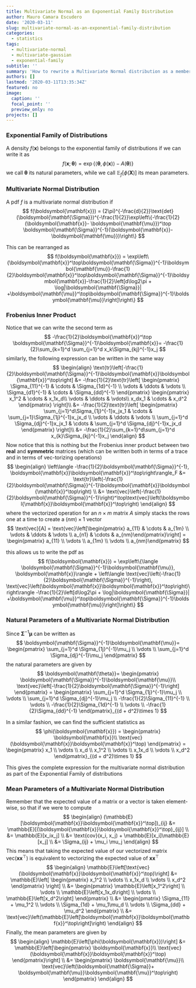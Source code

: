```yaml
---
title: Multivariate Normal as an Exponential Family Distribution
author: Mauro Camara Escudero
date: '2020-03-11'
slug: multivariate-normal-as-an-exponential-family-distribution
categories:
  - statistics
tags:
  - multivariate-normal
  - multivariate-gaussian
  - exponential-family
subtitle: ''
summary: 'How to rewrite a Multivariate Normal distribution as a member of the Exponential Family.'
authors: []
lastmod: '2020-03-11T13:35:34Z'
featured: no
image:
  caption: ''
  focal_point: ''
  preview_only: no
projects: []
---
```

\newcommand{\vect}[1]{\boldsymbol{\mathbf{#1}}}
\newcommand{\nc}[2]{\newcommand{#1}{#2}}
\nc{\vx}{\vect{x}}
\nc{\vmu}{\vect{\mu}}
\nc{\vSigma}{\vect{\Sigma}}
\nc{\vtheta}{\vect{\theta}}
\nc{\vX}{\vect{X}}
\newcommand{\Ebb}[1]{\mathbb{E}\left[#1\right]}

### Exponential Family of Distributions
A density $f(\vx)$ belongs to the exponential family of distributions if we can write it as
$$
f(\vx; \vtheta) = \exp\left\{\langle\vtheta, \phi(\vx)\rangle  - A(\vtheta)\right\}
$$
we call $\vtheta$ its natural parameters, while we call $\mathbb{E}_f[\phi(\vX)]$ its mean parameters.

### Multivariate Normal Distribution
A pdf $f$ is a multivariate normal distribution if
$$
f(\vx) = (2\pi)^{-\frac{d}{2}}\text{det}(\vSigma)^{-\frac{1}{2}}\exp\left\{-\frac{1}{2}(\vx - \vmu)^\top \vSigma^{-1}(\vx - \vmu)\right\}
$$

This can be rearranged as
$$
f(\vx) = \exp\left\{\vx^\top\vSigma^{-1}\vmu -\frac{1}{2}\vx^\top\vSigma^{-1}\vx -\frac{1}{2}\left[d\log2\pi + \log|\vSigma| +\vmu^\top\vSigma^{-1}\vmu\right]\right\}
$$

### Frobenius Inner Product
Notice that we can write the second term as
$$
-\frac{1}{2}\vx^\top \vSigma^{-1}\vx = -\frac{1}{2}\sum_{k=1}^d \sum_{j=1}^d x_k\Sigma_{kj}^{-1}x_j
$$
similarly, the following expression can be written in the same way
$$
\begin{align}
\text{tr}\left[-\frac{1}{2}\vSigma^{-1}\vx\vx^\top\right] &= 
-\frac{1}{2}\text{tr}\left[
\begin{pmatrix}
\Sigma_{11}^{-1} & \cdots & \Sigma_{1d}^{-1} \\
\vdots & \ddots & \vdots \\
\Sigma_{d1}^{-1} & \cdots & \Sigma_{dd}^{-1} 
\end{pmatrix}
\begin{pmatrix}
x_1^2 & \cdots & x_1x_d\\
\vdots & \ddots & \vdots\\
x_dx_1 & \cdots & x_d^2
\end{pmatrix}
\right]\\
&= 
-\frac{1}{2}\text{tr}\left[
\begin{pmatrix}
\sum_{j=1}^d\Sigma_{1j}^{-1}x_jx_1 & \cdots & \sum_{j=1}\Sigma_{1j}^{-1}x_jx_d \\
 \vdots & \ddots & \vdots \\
\sum_{j=1}^d \Sigma_{dj}^{-1}x_jx_1 & \cdots & \sum_{j=1}^d \Sigma_{dj}^{-1}x_jx_d
\end{pmatrix}
\right]\\
&= -\frac{1}{2}\sum_{k=1}^d\sum_{j=1}^d x_{k}\Sigma_{kj}^{-1}x_j
\end{align}
$$
Now notice that this is nothing but the Frobenius inner product between two **real** and **symmetric** matrices (which can be written both in terms of a trace and in terms of $\text{vec}$-torizing operations)
$$
\begin{align}
\left\langle -\frac{1}{2}\vSigma^{-1}, \vx\vx^\top\right\rangle_F 
&= \text{tr}\left(-\frac{1}{2}\vSigma^{-1}\vx\vx^\top\right) \\
&= \text{vec}\left(-\frac{1}{2}\vSigma^{-1}\right)^\top\text{vec}\left(\vx\vx^\top\right)
\end{align}
$$
where the vectorized operation for an $n\times m$ matrix $A$ simply stacks the rows one at a time to create a $(nm)\times 1$ vector
$$
\text{vec}[A] = \text{vec}\left[\begin{pmatrix} a_{11} & \cdots & a_{1m} \\ \vdots & \ddots & \vdots \\ a_{n1} & \cdots & a_{nm}\end{pmatrix}\right] = \begin{pmatrix} a_{11} \\ \vdots  \\ a_{1m} \\ \vdots \\ a_{nm}\end{pmatrix}
$$

this allows us to write the pdf as
$$
f(\vx) = \exp\left\{\langle \vSigma^{-1}\vmu, \vx\rangle + \left\langle \text{vec}\left(-\frac{1}{2}\vSigma^{-1}\right), \text{vec}\left(\vx\vx^\top\right)\right\rangle -\frac{1}{2}\left[d\log2\pi + \log|\vSigma| +\vmu^\top\vSigma^{-1}\vmu\right]\right\}
$$

### Natural Parameters of a Multivariate Normal Distribution
Since $\vSigma^{-1}\vmu$ can be written as
$$
\vSigma^{-1}\vmu = 
\begin{pmatrix}
\sum_{j=1}^d \Sigma_{1j}^{-1}\mu_j \\
\vdots \\
\sum_{j=1}^d \Sigma_{dj}^{-1}\mu_j
\end{pmatrix}
$$
the natural parameters are given by
$$
\vtheta = 
\begin{pmatrix}
\vSigma^{-1}\vmu \\
\text{vec}\left[-\frac{1}{2}\vSigma^{-1}\right]
\end{pmatrix} 
= 
\begin{pmatrix}
\sum_{j=1}^d \Sigma_{1j}^{-1}\mu_j \\
\vdots \\
\sum_{j=1}^d \Sigma_{dj}^{-1}\mu_j \\
-\frac{1}{2}\Sigma_{11}^{-1} \\ \vdots \\ -\frac{1}{2}\Sigma_{1d}^{-1} \\ \vdots \\ -\frac{1}{2}\Sigma_{dd}^{-1}
\end{pmatrix}_{(d + d^2)\times 1}
$$

In a similar fashion, we can find the sufficient statistics as
$$
\phi(\vx) = \begin{pmatrix}
\vx \\
\text{vec}(\vx\vx^\top)
\end{pmatrix}
=
\begin{pmatrix}
x_1 \\
\vdots \\
x_d \\
x_1^2 \\ \vdots \\ x_1x_d \\ \vdots \\ x_d^2
\end{pmatrix}_{(d + d^2)\times 1}
$$

This gives the complete expression for the multivariate normal distribution as part of the Exponential Family of distributions

\begin{align}
f(\vx) &= \exp\left\{\langle \theta, \phi(\vx)\rangle - A(\vtheta)\right\} \\
&= \exp\left\{
  \left(\sum_{j=1}^d \Sigma_{1j}^{-1}\mu_j, \cdots, \sum_{j=1}^d \Sigma_{dj}^{-1}\mu_j,
  -\frac{1}{2}\Sigma_{11}^{-1}, \cdots, -\frac{1}{2}\Sigma_{1d}^{-1},  \cdots, -\frac{1}{2}\Sigma_{dd}^{-1}
  \right)^\top
  
  \begin{pmatrix}
  x_1 \\
  \vdots \\
  x_d \\
  x_1^2 \\ \vdots \\ x_1x_d \\ \vdots \\ x_d^2
  \end{pmatrix} -\frac{1}{2}\left[d\log2\pi + \log|\vSigma| +\vmu^\top\vSigma^{-1}\vmu\right]
  \right\}
\end{align}

### Mean Parameters of a Multivariate Normal Distribution
Remember that the expected value of a matrix or a vector is taken element-wise, so that if we were to compute 
$$
\begin{align}
(\mathbb{E}[\vx\vx^\top])_{ij} 
&= \mathbb{E}[(\vx\vx^\top)_{ij}] \\
&= \mathbb{E}[x_ix_j] \\
&= \text{cov}(x_i, x_j) + \mathbb{E}[x_i]\mathbb{E}[x_j] \\
&= \Sigma_{ij} + \mu_i \mu_j
\end{align}
$$
This means that taking the expected value of our vectorized matrix $\text{vec}(\vx\vx^\top)$ is equivalent to vectorizing the expected value of $\vx\vx^\top$
$$
\begin{align}
\mathbb{E}\left[\text{vec}(\vx\vx^\top)\right] 
&= \Ebb{
\begin{pmatrix}
x_1^2 \\
\vdots \\
x_1x_d \\
\vdots \\
x_d^2
\end{pmatrix}
} \\
&=
\begin{pmatrix}
\Ebb{x_1^2} \\
\vdots \\
\Ebb{x_1x_d} \\
\vdots \\
\Ebb{x_d^2}
\end{pmatrix} \\
&= 
\begin{pmatrix}
\Sigma_{11} + \mu_1^2 \\
\vdots \\
\Sigma_{1d} + \mu_1\mu_d \\
\vdots \\
\Sigma_{dd} + \mu_d^2
\end{pmatrix} \\
&= \text{vec}\left(\Ebb{\vx\vx^\top}\right)
\end{align}
$$
Finally, the mean parameters are given by
$$
\begin{align}
\mathbb{E}\left[\phi(\vx)\right] &= \Ebb{\begin{pmatrix}
\vx \\
\text{vec}(\vx\vx^\top)
\end{pmatrix}} \\
&= \begin{pmatrix}
\vmu \\
\text{vec}\left(\vSigma + \vmu\vmu^\top\right)
\end{pmatrix}
\end{align}
$$

<!-- ### Division of Multivariate Normal Distributions -->
<!-- Suppose we have two multivariate normal distributions with the same sufficient statistics -->
<!-- $$ -->
<!-- \exp\left\{\vtheta_1^\top \phi(\vx) - A(\vtheta_1)\right\} \qquad \text{and} \qquad \exp\left\{\vtheta_2^\top\phi(\vx) - A(\vtheta_2)\right\} -->
<!-- $$ -->
<!-- Dividing the two pdfs we obtain -->
<!-- $$ -->
<!-- \exp\left\{(\vtheta_1 - \vtheta_2)^\top \phi(\vx) - A'(\vtheta_1 - \vtheta_2)\right\} -->
<!-- $$ -->
<!-- In our case we have -->
<!-- $$ -->
<!-- \vtheta_1 = \begin{pmatrix} -->
<!-- \vSigma^{-1}_1\vmu_1 \\ -->
<!-- \text{vec}\left[-\frac{1}{2}\vSigma_1\right] -->
<!-- \end{pmatrix} -->
<!-- \qquad -->
<!-- \text{and}  -->
<!-- \qquad -->
<!-- \vtheta_2 = \begin{pmatrix} -->
<!-- \vSigma^{-1}_2\vmu_2 \\ -->
<!-- \text{vec}\left[-\frac{1}{2}\vSigma_2\right] -->
<!-- \end{pmatrix} -->
<!-- $$ -->
<!-- Subtracting them we get -->
<!-- $$ -->
<!-- \begin{align} -->
<!-- \vtheta_1 - \vtheta_2  -->
<!-- &=  -->
<!-- \begin{pmatrix} -->
<!-- \vSigma_1^{-1}\vmu_1 - \vSigma_2^{-1}\vmu_2 \\ -->
<!-- \text{vec}\left[-\frac{1}{2}\vSigma_1\right] - \text{vec}\left[-\frac{1}{2}\vSigma_2\right] -->
<!-- \end{pmatrix} \\ -->
<!-- &= \begin{pmatrix} -->
<!-- \vSigma_1^{-1}\vmu_1 - \vSigma_2^{-1}\vmu_2  \\ -->
<!-- -\frac{1}{2}\text{vec}\left[\vSigma_1 - \vSigma_2\right] -->
<!-- \end{pmatrix} -->
<!-- \end{align} -->
<!-- $$ -->
























